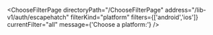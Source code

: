 


<ChooseFilterPage
    directoryPath="/ChooseFilterPage"
    address="/lib-v1/auth/escapehatch"
    filterKind="platform"
    filters={['android','ios']}
    currentFilter="all"
    message={'Choose a platform:'}
/>

